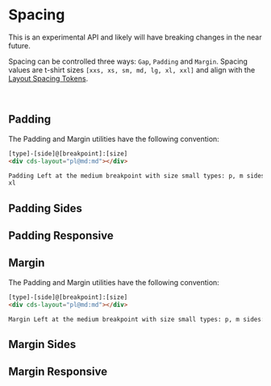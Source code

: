 
<Meta title="Experimental/Layout/Spacing" />

# Spacing

<cds-alert-group status="warning">
  <cds-alert>This is an experimental API and likely will have breaking changes in the near future.</cds-alert>
</cds-alert-group>

<br />

Spacing can be controlled three ways: `Gap`, `Padding` and `Margin`.
Spacing values are t-shirt sizes `[xxs, xs, sm, md, lg, xl, xxl]` and align with
the [Layout Spacing Tokens](./?path=/docs/experimental-spacing-getting-started--page).

<br />

## Padding

The Padding and Margin utilities have the following convention:

```html
[type]-[side]@[breakpoint]:[size]
<div cds-layout="pl@md:md"></div>

Padding Left at the medium breakpoint with size small types: p, m sides: t, r, b, l breakpoints/sizes: xs, sm, md, lg,
xl
```

<Preview>
  <Story id="experimental-layout-stories--spacing-padding" />
</Preview>

## Padding Sides

<Preview>
  <Story id="experimental-layout-stories--spacing-padding-sides" />
</Preview>

## Padding Responsive

<Preview>
  <Story id="experimental-layout-stories--spacing-padding-responsive" />
</Preview>

## Margin

The Padding and Margin utilities have the following convention:

```html
[type]-[side]@[breakpoint]:[size]
<div cds-layout="pl@md:md"></div>

Margin Left at the medium breakpoint with size small types: p, m sides: t, r, b, l breakpoints/sizes: xs, sm, md, lg, xl
```

<Preview>
  <Story id="experimental-layout-stories--spacing-margin" />
</Preview>

## Margin Sides

<Preview>
  <Story id="experimental-layout-stories--spacing-margin-sides" />
</Preview>

## Margin Responsive

<Preview>
  <Story id="experimental-layout-stories--spacing-margin-responsive" />
</Preview>

